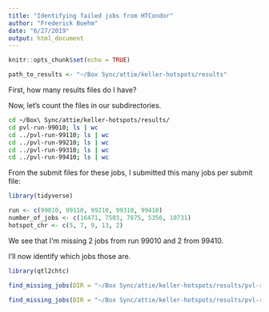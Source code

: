 ```yaml
---
title: "Identifying failed jobs from HTCondor"
author: "Frederick Boehm"
date: "6/27/2019"
output: html_document
---
```


```r
knitr::opts_chunk$set(echo = TRUE)
```

```r
path_to_results <- "~/Box Sync/attie/keller-hotspots/results"
```

First, how many results files do I have?

Now, let's count the files in our subdirectories.

```bash
cd ~/Box\ Sync/attie/keller-hotspots/results/
cd pvl-run-99010; ls | wc
cd ../pvl-run-99110; ls | wc
cd ../pvl-run-99210; ls | wc
cd ../pvl-run-99310; ls | wc
cd ../pvl-run-99410; ls | wc
```

From the submit files for these jobs, I submitted this many jobs per submit file:

```r
library(tidyverse)
```


```r
run <- c(99010, 99110, 99210, 99310, 99410)
number_of_jobs <- c(16471, 7503, 7875, 5356, 10731)
hotspot_chr <- c(5, 7, 9, 13, 2)
```

We see that I'm missing 2 jobs from run 99010 and 2 from 99410.

I'll now identify which jobs those are.

```r
library(qtl2chtc)
```

```r
find_missing_jobs(DIR = "~/Box Sync/attie/keller-hotspots/results/pvl-run-99010", njobs = 16471, outfile = "~/Box Sync/attie/keller-hotspots/submit_files/run99010-bad")
```

```r
find_missing_jobs(DIR = "~/Box Sync/attie/keller-hotspots/results/pvl-run-99410", njobs = 10731, outfile = "~/Box Sync/attie/keller-hotspots/submit_files/run99410-bad")
```


